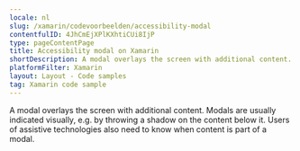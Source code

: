 ```yaml
---
locale: nl
slug: /xamarin/codevoorbeelden/accessibility-modal
contentfulID: 4JhCmEjXPlKXhtiCUi8IjP
type: pageContentPage
title: Accessibility modal on Xamarin
shortDescription: A modal overlays the screen with additional content.
platformFilter: Xamarin
layout: Layout - Code samples
tag: Xamarin code sample
---
```


A modal overlays the screen with additional content. Modals are usually indicated visually, e.g. by throwing a shadow on the content below it. Users of assistive technologies also need to know when content is part of a modal.

<CodeSample id="accessibility-modal" locale="nl" platform="xamarin"/>